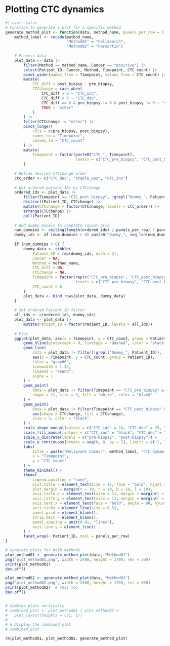 # Plotting CTC dynamics
```r
#| eval: false
# Function to generate a plot for a specific method
generate_method_plot <- function(data, method_name, panels_per_row = 5) {
    method_label <- recode(method_name,
                           "Method01" = "CellSearch",
                           "Method02" = "Parsortix")
    
    # Process data
    plot_data <- data |>
        filter(Method == method_name, Cancer == "positive") |>
        select(Patient_ID, Cancer, Method, Timepoint, CTC_count) |>
        pivot_wider(names_from = Timepoint, values_from = CTC_count) |>
        mutate(
            CTC_diff = post_biopsy - pre_biopsy,
            CTCchange = case_when(
                CTC_diff > 0 ~ "CTC_inc",
                CTC_diff < 0 ~ "CTC_dec",
                CTC_diff == 0 & pre_biopsy != 0 & post_biopsy != 0 ~ "stable_pos",
                TRUE ~ "other"
            )
        ) |>
        filter(CTCchange != "other") |>
        pivot_longer(
            cols = c(pre_biopsy, post_biopsy),
            names_to = "Timepoint",
            values_to = "CTC_count"
        ) |>
        mutate(
            Timepoint = factor(paste0("CTC_", Timepoint), 
                               levels = c("CTC_pre_biopsy", "CTC_post_biopsy"))
        )
    
    # Define desired CTCchange order
    ctc_order <- c("CTC_dec", "stable_pos", "CTC_inc")
    
    # Get ordered patient IDs by CTCchange
    ordered_ids <- plot_data |>
        filter(Timepoint == "CTC_post_biopsy", !grepl("Dummy_", Patient_ID)) |>
        distinct(Patient_ID, CTCchange) |>
        mutate(CTCchange = factor(CTCchange, levels = ctc_order)) |>
        arrange(CTCchange) |>
        pull(Patient_ID)
    
    # Add dummy panels to complete layout grid
    num_dummies <- ceiling(length(ordered_ids) / panels_per_row) * panels_per_row - length(ordered_ids)
    dummy_ids <- if (num_dummies > 0) paste0("Dummy_", seq_len(num_dummies)) else character(0)
    
    if (num_dummies > 0) {
        dummy_data <- tibble(
            Patient_ID = rep(dummy_ids, each = 2),
            Cancer = NA,
            Method = method_name,
            CTC_diff = NA,
            CTCchange = NA,
            Timepoint = factor(rep(c("CTC_pre_biopsy", "CTC_post_biopsy"), times = num_dummies),
                               levels = c("CTC_pre_biopsy", "CTC_post_biopsy")),
            CTC_count = 0
        )
        plot_data <- bind_rows(plot_data, dummy_data)
    }
    
    # Set ordered Patient_ID factor
    all_ids <- c(ordered_ids, dummy_ids)
    plot_data <- plot_data |>
        mutate(Patient_ID = factor(Patient_ID, levels = all_ids))
    
    # Plot
    ggplot(plot_data, aes(x = Timepoint, y = CTC_count, group = Patient_ID)) +
        geom_hline(yintercept = 0, linetype = "dashed", color = "black", linewidth = 0.5) +
        geom_line(
            data = plot_data |> filter(!grepl("Dummy_", Patient_ID)),
            aes(x = Timepoint, y = CTC_count, group = Patient_ID),
            color = "gray60",
            linewidth = 1.15,
            lineend = "round",
            alpha = 1
        ) +
        geom_point(
            data = plot_data |> filter(Timepoint == "CTC_pre_biopsy" & !grepl("Dummy_", Patient_ID)),
            shape = 21, size = 3, fill = "white", color = "black"
        ) +
        geom_point(
            data = plot_data |> filter(Timepoint == "CTC_post_biopsy" & !grepl("Dummy_", Patient_ID)),
            aes(shape = CTCchange, fill = CTCchange),
            size = 3, color = "black"
        ) +
        scale_shape_manual(values = c("CTC_inc" = 24, "CTC_dec" = 25, "stable_pos" = 21)) +
        scale_fill_manual(values = c("CTC_inc" = "black", "CTC_dec" = "black", "stable_pos" = "white")) +
        scale_x_discrete(labels = c("pre-biopsy", "post-biopsy")) +
        scale_y_continuous(breaks = seq(0, 8, by = 2), limits = c(-1, 7.5)) +
        labs(
            title = paste("Malignant Cases:", method_label, "CTC dynamics compared to baseline"),
            x = "Timepoint",
            y = "CTC count"
        ) +
        theme_minimal() +
        theme(
            legend.position = "none",
            plot.title = element_text(size = 13, face = "bold", hjust = 0.5),
            plot.margin = margin(t = 10, r = 10, b = 10, l = 10),
            axis.title.x = element_text(size = 11, margin = margin(t = 10)),
            axis.title.y = element_text(size = 11, margin = margin(r = 10)),
            axis.text.x = element_text(face = "bold", angle = 90, hjust = 1, vjust = 0.5),
            axis.ticks = element_line(size = 0.5),
            panel.grid = element_blank(),
            strip.text = element_blank(),
            panel.spacing = unit(0.01, "lines"),
            axis.line.y = element_line()
        ) +
        facet_wrap(~ Patient_ID, ncol = panels_per_row)
}

# Generate plots for both methods
plot_method01 <- generate_method_plot(data, "Method01")
png("plot_method01.png", width = 2400, height = 1700, res = 300)
print(plot_method01)
dev.off()

plot_method02 <- generate_method_plot(data, "Method02")
png("plot_method02.png", width = 2400, height = 1700, res = 300)
print(plot_method02)  # This too
dev.off()


# Combine plots vertically
# combined_plot <- plot_method01 / plot_method02 + 
#   plot_layout(heights = c(1, 1))
# 
# # Display the combined plot
# combined_plot

rm(plot_method01, plot_method02, generate_method_plot)

```